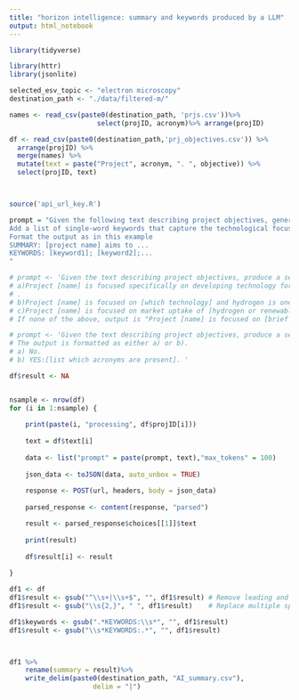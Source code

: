 ```yaml
---
title: "horizon intelligence: summary and keywords produced by a LLM"
output: html_notebook
---
```



```r
library(tidyverse)

library(httr)
library(jsonlite)

selected_esv_topic <- "electron microscopy"
destination_path <- "./data/filtered-m/"

```


```r
names <- read_csv(paste0(destination_path, 'prjs.csv'))%>% 
                      select(projID, acronym)%>% arrange(projID)

df <- read_csv(paste0(destination_path,'prj_objectives.csv')) %>% 
  arrange(projID) %>%
  merge(names) %>%
  mutate(text = paste("Project", acronym, ". ", objective)) %>%
  select(projID, text)




```


```r

source('api_url_key.R')

prompt = "Given the following text describing project objectives, generate a sentence summarizing project objectives. 
Add a list of single-word keywords that capture the technological focus of the project. each keyword is composed of 1 or 2 words.
Format the output as in this example
SUMMARY: [project name] aims to ...
KEYWORDS: [keyword1]; [keyword2];...
"

# prompt <- 'Given the text describing project objectives, produce a sentence that classifies the project into one of the following categories:
# a)Project [name] is focused specifically on developing technology for [hydrogen or fuel cells]
# .
# b)Project [name] is focused on [which technology] and hydrogen is one of the applications.
# c)Project [name] is focused on market uptake of [hydrogen or renewable energy]
# If none of the above, output is "Project [name] is focused on [brief description of the focus]."  '

# prompt <- 'Given the text describing project objectives, produce a sentence that specifies if the text includes one or more of the folowing words: "fuel cell",  PEMFC, SOFC, PAFC, AFC, MCFC, DMFC, or RFC.
# The output is formatted as either a) or b).
# a) No.
# b) YES:[list which acronyms are present]. '

df$result <- NA



```


```r
nsample <- nrow(df)
for (i in 1:nsample) {
    
    print(paste(i, "processing", df$projID[i]))
    
    text = df$text[i]
    
    data <- list("prompt" = paste(prompt, text),"max_tokens" = 100)
    
    json_data <- toJSON(data, auto_unbox = TRUE)
    
    response <- POST(url, headers, body = json_data)
    
    parsed_response <- content(response, "parsed")

    result <- parsed_response$choices[[1]]$text
    
    print(result)
    
    df$result[i] <- result
  
}
```




```r

df1 <- df
df1$result <- gsub("^\\s+|\\s+$", "", df1$result) # Remove leading and trailing whitespace
df1$result <- gsub("\\s{2,}", " ", df1$result)    # Replace multiple spaces with a single space

df1$keywords <- gsub(".*KEYWORDS:\\s*", "", df1$result)
df1$result <- gsub("\\s*KEYWORDS:.*", "", df1$result)



df1 %>%  
    rename(summary = result)%>%
    write_delim(paste0(destination_path, "AI_summary.csv"), 
                     delim = "|")


```


 
 